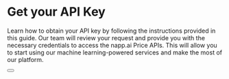 
# Get your API Key

Learn how to obtain your API key by following the instructions provided in this guide. Our team will review your request and provide you with the necessary credentials to access the napp.ai Price APIs. This will allow you to start using our machine learning-powered services and make the most of our platform.

<div className="not-prose">
  <Button href="/#" variant="text" arrow="right" children="Get your API key" />
</div>

